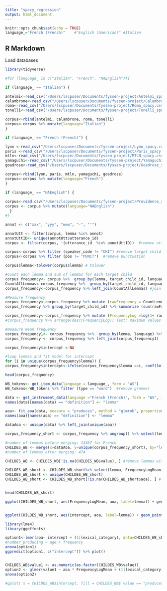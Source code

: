 ```yaml
---
title: "spacy_regression"
output: html_document
---
```


```r
knitr::opts_chunk$set(echo = TRUE)
language_="French (French)"    #"English (American)" #Italian
```

## R Markdown

Load databases

```r
library(tidyverse)

#for (language_ in c("Italian", "French", "NAEnglish")){

if (language_ == "Italian") {

antelmi<-read_csv("/Users/lscpuser/Documents/fyssen-project/Antelmi_spacy.csv")
calambrone<-read_csv("/Users/lscpuser/Documents/fyssen-project/Calambrone_spacy.csv")
roma<-read_csv("/Users/lscpuser/Documents/fyssen-project/Roma_spacy.csv")
tonelli<-read_csv("/Users/lscpuser/Documents/fyssen-project/Tonelli_spacy.csv")

corpus<-rbind(antelmi, calambrone, roma, tonelli)
corpus<-corpus %>% mutate(language="Italian")
}

if (language_ == "French (French)") {

lyon <-read_csv("/Users/lscpuser/Documents/fyssen-project/Lyon_spacy.csv")
paris <-read_csv("/Users/lscpuser/Documents/fyssen-project/Paris_spacy.csv")
mtln<-read_csv("/Users/lscpuser/Documents/fyssen-project/MTLN_spacy.csv")
yamaguchi<-read_csv("/Users/lscpuser/Documents/fyssen-project/Yamaguchi_spacy.csv")
goadrose<-read_csv("/Users/lscpuser/Documents/fyssen-project/Goadrose_spacy.csv")

corpus<-rbind(lyon, paris, mtln, yamaguchi, goadrose)
corpus<-corpus %>% mutate(language="French")
}

if (language_ == "NAEnglish") {
  
corpus<-read.csv("/Users/lscpuser/Documents/fyssen-project/Providence_spacy.csv")
corpus <- corpus %>% mutate(language="NAEnglish")
  }
#}

```


```r
annot <- c("xxx", "yyy", "www", "-", "'") 

annotUtt <- filter(corpus, lemma %in% annot) 
annotUttID<- unique(annotUtt$utterance_id) 
corpus <- filter(corpus, !(utterance_id  %in% annotUttID))  #remove utterances with annotations - incomplete info

corpus<-corpus %>% filter (speaker_code != "CHI") #remove target child utterances
corpus<-corpus %>% filter (pos != "PUNCT")  #remove punctuation 

corpus$lemma<-tolower(corpus$lemma) # tolower
```



```r
#Count each lemma and sum of lemmas for each target child
corpus_frequency<- corpus %>%  group_by(lemma, target_child_id, language) %>% summarize(CountLemma=n()) #count each lemma for each child
CountAllLemmas<-corpus_frequency %>%  group_by(target_child_id, language) %>% summarize(CountAllLemmasChild=sum(CountLemma)) #count all lemma tokens for child 
corpus_frequency<-corpus_frequency %>% left_join(CountAllLemmas) #join infos

#Measure frequency
corpus_frequency<-corpus_frequency %>% mutate (rawFrequency = CountLemma / CountAllLemmasChild)
corpus_frequency %>% group_by(target_child_id) %>% summarize (sum(rawFrequency)) #Test frequence: should be 1 for each child

```

```r
corpus_frequency<-corpus_frequency %>% mutate (FrequencyLog =log(1+ rawFrequency * 100))
#corpus_frequency %>% arrange(desc(FrequencyLog)) Test: maximum values

#measure mean frequency
corpus_frequency1<- corpus_frequency %>%  group_by(lemma, language) %>% summarize(FrequencyLogMean=mean(FrequencyLog))
corpus_frequency <- corpus_frequency %>% left_join(corpus_frequency1) 
```

```r

corpus_frequency$intercept <-NA

#loop lemmas and fit model for intercept 
for (i in unique(corpus_frequency$lemma)) {
corpus_frequency$intercept<-ifelse(corpus_frequency$lemma ==i, coef(lm(FrequencyLog ~ CountAllLemmasChild  + (1|target_child_id), data=corpus_frequency  %>% filter (lemma==i)))["(Intercept)"], corpus_frequency$intercept) }

head(corpus_frequency)
```



```r

WB_tokens<- get_item_data(language = language_, form = "WS")
WB_tokens<-WB_tokens %>% filter (type == "word")  #remove grammar

data <- get_instrument_data(language ="French (French)", form = "WS", items = WB_tokens$item_id, administrations = TRUE, iteminfo=TRUE)
names(data)[names(data) == "definition"] <- "lemma"

aoa<- fit_aoa(data, measure = "produces", method = "glmrob", proportion = 0.5) # 145 NAs out of 680
names(aoa)[names(aoa) == "definition"] <- "lemma"

dataAoa <- unique(data) %>% left_join(unique(aoa)) 
```

##########################################

```r

corpus_frequency_short <- corpus_frequency %>% ungroup() %>% select(lemma, language, FrequencyLogMean, intercept) #get only important columns 

#number of lemmas before merging: 13307 for French
CHILDES_WB <- merge(x=dataAoa, y=unique(corpus_frequency_short), by="lemma") 
#number of lemmas after merging: 474

CHILDES_WB <- CHILDES_WB[!is.na(CHILDES_WB$value), ] #remove lemmas with no value

CHILDES_WB_short <- CHILDES_WB_short%>% select(lemma, FrequencyLogMean, intercept, lexical_category, aoa, num_item_id) 
CHILDES_WB_short <- unique(CHILDES_WB_short)
CHILDES_WB_short <- CHILDES_WB_short[!is.na(CHILDES_WB_short$aoa), ] # 565 -> 443 after removing NA aoas


head(CHILDES_WB_short)
```

##########################################

```r

ggplot(CHILDES_WB_short, aes(FrequencyLogMean, aoa, label=lemma)) + geom_point()  +geom_text(aes(label=lemma),hjust=0, vjust=0) +xlim(0,0.6) + facet_wrap(~lexical_category, nrow=2)


ggplot(CHILDES_WB_short, aes(intercept, aoa, label=lemma)) + geom_point()  +geom_text(aes(label=lemma),hjust=0, vjust=0) +xlim(0,0.5) + facet_wrap(~lexical_category, nrow=2)


```

```r

library(lme4)
library(ggeffects)

option1<-lmer(aoa~ intercept + (1|lexical_category), data=CHILDES_WB_short) 
#number_producing ~ age + frequency 
anova(option1)
ggpredict(option1, c("intercept")) %>% plot()


CHILDES_WB$value1 <- as.numeric(as.factor(CHILDES_WB$value))
option2 <- glmer(value1 ~ aoa * FrequencyLogMean + (1|lexical_category), data=CHILDES_WB) 
anova(option2)

#qplot( x = CHILDES_WB$intercept, fill = CHILDES_WB$`value == "produces"`, geom = "histogram", main = "Frequency distribution for WB items at 17 months",  xlab = "Frequency of WB items")
```



